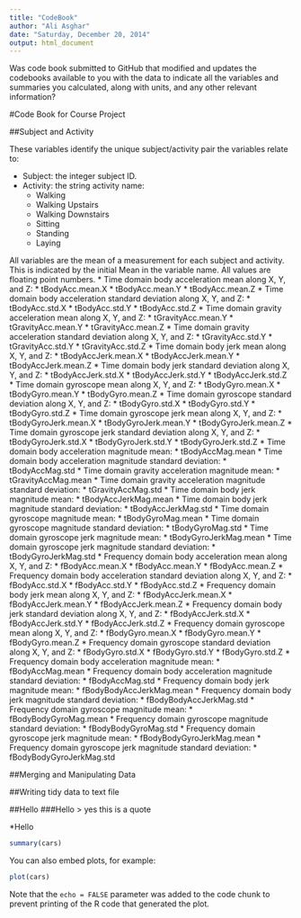 ```yaml
---
title: "CodeBook"
author: "Ali Asghar"
date: "Saturday, December 20, 2014"
output: html_document
---
```


Was code book submitted to GitHub that modified and updates the codebooks available to you with the data to indicate all the variables and summaries you calculated, along with units, and any other relevant information?


#Code Book for Course Project


##Subject and Activity

These variables identify the unique subject/activity pair the variables relate to:

* Subject: the integer subject ID.
* Activity: the string activity name:
    * Walking
    * Walking Upstairs
    * Walking Downstairs
    * Sitting
    * Standing
    * Laying

All variables are the mean of a measurement for each subject and activity. This is indicated by the initial Mean in the variable name. All values are floating point numbers.
* Time domain body acceleration mean along X, Y, and Z:
    * tBodyAcc.mean.X
    * tBodyAcc.mean.Y 
    * tBodyAcc.mean.Z
* Time domain body acceleration standard deviation along X, Y, and Z:
    * tBodyAcc.std.X
    * tBodyAcc.std.Y 
    * tBodyAcc.std.Z
* Time domain gravity acceleration mean along X, Y, and Z:
    * tGravityAcc.mean.Y
    * tGravityAcc.mean.Y 
    * tGravityAcc.mean.Z 
* Time domain gravity acceleration standard deviation along X, Y, and Z:
    * tGravityAcc.std.Y
    * tGravityAcc.std.Y 
    * tGravityAcc.std.Z 
* Time domain body jerk mean along X, Y, and Z:
    * tBodyAccJerk.mean.X
    * tBodyAccJerk.mean.Y
    * tBodyAccJerk.mean.Z
* Time domain body jerk standard deviation along X, Y, and Z:
    * tBodyAccJerk.std.X
    * tBodyAccJerk.std.Y
    * tBodyAccJerk.std.Z
* Time domain gyroscope mean along X, Y, and Z:
    * tBodyGyro.mean.X 
    * tBodyGyro.mean.Y 
    * tBodyGyro.mean.Z 
* Time domain gyroscope standard deviation along X, Y, and Z:
    * tBodyGyro.std.X 
    * tBodyGyro.std.Y 
    * tBodyGyro.std.Z 
* Time domain gyroscope jerk mean along X, Y, and Z:
    * tBodyGyroJerk.mean.X
    * tBodyGyroJerk.mean.Y
    * tBodyGyroJerk.mean.Z
* Time domain gyroscope jerk standard deviation along X, Y, and Z:
    * tBodyGyroJerk.std.X
    * tBodyGyroJerk.std.Y
    * tBodyGyroJerk.std.Z
* Time domain body acceleration magnitude mean:
    * tBodyAccMag.mean 
* Time domain body acceleration magnitude standard deviation:
    * tBodyAccMag.std 
* Time domain gravity acceleration magnitude mean:
    * tGravityAccMag.mean 
* Time domain gravity acceleration magnitude standard deviation:
    * tGravityAccMag.std
* Time domain body jerk magnitude mean:
    * tBodyAccJerkMag.mean
* Time domain body jerk magnitude standard deviation:
    * tBodyAccJerkMag.std 
* Time domain gyroscope magnitude mean:
    * tBodyGyroMag.mean
* Time domain gyroscope magnitude standard deviation:
    * tBodyGyroMag.std 
* Time domain gyroscope jerk magnitude mean:
    * tBodyGyroJerkMag.mean
* Time domain gyroscope jerk magnitude standard deviation:
    * tBodyGyroJerkMag.std 
* Frequency domain body acceleration mean along X, Y, and Z:
    * fBodyAcc.mean.X 
    * fBodyAcc.mean.Y 
    * fBodyAcc.mean.Z 
* Frequency domain body acceleration standard deviation along X, Y, and Z:
    * fBodyAcc.std.X 
    * fBodyAcc.std.Y 
    * fBodyAcc.std.Z 
* Frequency domain body jerk mean along X, Y, and Z:
    * fBodyAccJerk.mean.X 
    * fBodyAccJerk.mean.Y 
    * fBodyAccJerk.mean.Z 
* Frequency domain body jerk standard deviation along X, Y, and Z:
    * fBodyAccJerk.std.X 
    * fBodyAccJerk.std.Y 
    * fBodyAccJerk.std.Z 
* Frequency domain gyroscope mean along X, Y, and Z:
    * fBodyGyro.mean.X 
    * fBodyGyro.mean.Y 
    * fBodyGyro.mean.Z 
* Frequency domain gyroscope standard deviation along X, Y, and Z:
    * fBodyGyro.std.X 
    * fBodyGyro.std.Y 
    * fBodyGyro.std.Z 
* Frequency domain body acceleration magnitude mean:
    * fBodyAccMag.mean
* Frequency domain body acceleration magnitude standard deviation:
    * fBodyAccMag.std 
* Frequency domain body jerk magnitude mean:
    * fBodyBodyAccJerkMag.mean 
* Frequency domain body jerk magnitude standard deviation:
    * fBodyBodyAccJerkMag.std
* Frequency domain gyroscope magnitude mean:
    * fBodyBodyGyroMag.mean
* Frequency domain gyroscope magnitude standard deviation:
    * fBodyBodyGyroMag.std 
* Frequency domain gyroscope jerk magnitude mean:
    * fBodyBodyGyroJerkMag.mean
* Frequency domain gyroscope jerk magnitude standard deviation:
    * fBodyBodyGyroJerkMag.std


##Merging and Manipulating Data

##Writing tidy data to text file


##Hello
###Hello
> yes this is a quote

*Hello



```r
summary(cars)
```

You can also embed plots, for example:

```r
plot(cars)
```

Note that the `echo = FALSE` parameter was added to the code chunk to prevent printing of the R code that generated the plot.


